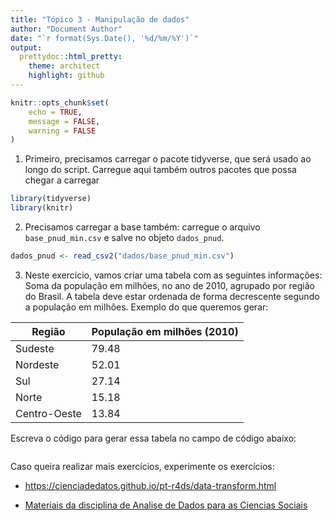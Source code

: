 ```yaml
---
title: "Tópico 3 - Manipulação de dados"
author: "Document Author"
date: "`r format(Sys.Date(), '%d/%m/%Y')`"
output:
  prettydoc::html_pretty:
    theme: architect
    highlight: github
---
```


```r
knitr::opts_chunk$set(
	echo = TRUE,
	message = FALSE,
	warning = FALSE
)
```

1) Primeiro, precisamos carregar o pacote tidyverse, que será usado ao longo do script. Carregue aqui também outros pacotes que possa chegar a carregar

```r
library(tidyverse)
library(knitr)
```

2) Precisamos carregar a base também: carregue o arquivo `base_pnud_min.csv` e salve no objeto `dados_pnud`.

```r
dados_pnud <- read_csv2("dados/base_pnud_min.csv")
```


3) Neste exercício, vamos criar uma tabela com as seguintes informações: Soma da população em milhões, no ano de 2010, agrupado por região do Brasil. A tabela deve estar ordenada de forma decrescente segundo a população em milhões. Exemplo do que queremos gerar:

|Região	         |População em milhões (2010)|
|----------------|---------|
|Sudeste	       |  79.48  |
|Nordeste	       |  52.01  |
|Sul	           |  27.14  |
|Norte	         |  15.18  |
|Centro-Oeste	   |  13.84  |
 
Escreva o código para gerar essa tabela no campo de código abaixo:

```r




```


Caso queira realizar mais exercícios, experimente os exercícios:

- <https://cienciadedatos.github.io/pt-r4ds/data-transform.html>

- [Materiais da disciplina de Analise de Dados para as Ciencias Sociais](https://jonnyphillips.github.io/Ciencia_de_Dados/abrindo_manipulando.html)
